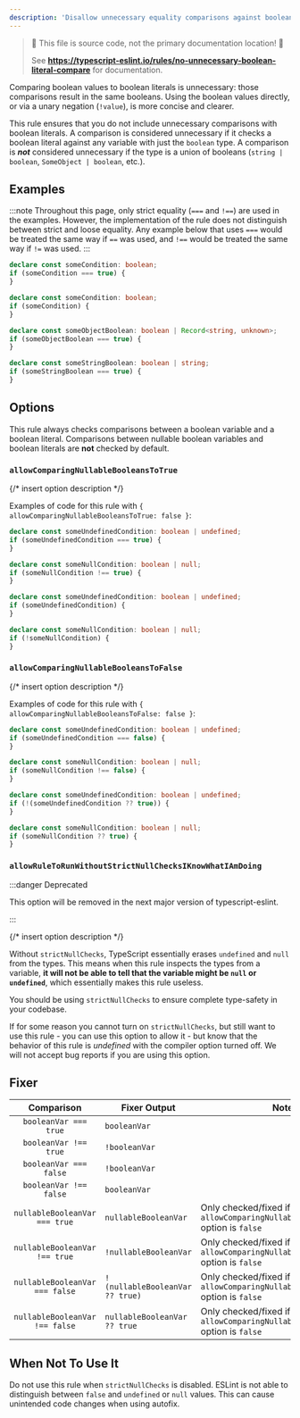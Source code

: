 ---
description: 'Disallow unnecessary equality comparisons against boolean literals.'
---


> 🛑 This file is source code, not the primary documentation location! 🛑
>
> See **https://typescript-eslint.io/rules/no-unnecessary-boolean-literal-compare** for documentation.

Comparing boolean values to boolean literals is unnecessary: those comparisons result in the same booleans.
Using the boolean values directly, or via a unary negation (`!value`), is more concise and clearer.

This rule ensures that you do not include unnecessary comparisons with boolean literals.
A comparison is considered unnecessary if it checks a boolean literal against any variable with just the `boolean` type.
A comparison is **_not_** considered unnecessary if the type is a union of booleans (`string | boolean`, `SomeObject | boolean`, etc.).

## Examples

:::note
Throughout this page, only strict equality (`===` and `!==`) are used in the examples.
However, the implementation of the rule does not distinguish between strict and loose equality.
Any example below that uses `===` would be treated the same way if `==` was used, and `!==` would be treated the same way if `!=` was used.
:::

<Tabs>
<TabItem value="❌ Incorrect">

```ts
declare const someCondition: boolean;
if (someCondition === true) {
}
```

</TabItem>
<TabItem value="✅ Correct">

```ts
declare const someCondition: boolean;
if (someCondition) {
}

declare const someObjectBoolean: boolean | Record<string, unknown>;
if (someObjectBoolean === true) {
}

declare const someStringBoolean: boolean | string;
if (someStringBoolean === true) {
}
```

</TabItem>
</Tabs>

## Options

This rule always checks comparisons between a boolean variable and a boolean
literal. Comparisons between nullable boolean variables and boolean literals
are **not** checked by default.

### `allowComparingNullableBooleansToTrue`

{/* insert option description */}

Examples of code for this rule with `{ allowComparingNullableBooleansToTrue: false }`:

<Tabs>
<TabItem value="❌ Incorrect">

```ts option='{ "allowComparingNullableBooleansToTrue": false }'
declare const someUndefinedCondition: boolean | undefined;
if (someUndefinedCondition === true) {
}

declare const someNullCondition: boolean | null;
if (someNullCondition !== true) {
}
```

</TabItem>
<TabItem value="✅ Correct">

```ts option='{ "allowComparingNullableBooleansToTrue": false }'
declare const someUndefinedCondition: boolean | undefined;
if (someUndefinedCondition) {
}

declare const someNullCondition: boolean | null;
if (!someNullCondition) {
}
```

</TabItem>
</Tabs>

### `allowComparingNullableBooleansToFalse`

{/* insert option description */}

Examples of code for this rule with `{ allowComparingNullableBooleansToFalse: false }`:

<Tabs>
<TabItem value="❌ Incorrect">

```ts option='{ "allowComparingNullableBooleansToFalse": false }'
declare const someUndefinedCondition: boolean | undefined;
if (someUndefinedCondition === false) {
}

declare const someNullCondition: boolean | null;
if (someNullCondition !== false) {
}
```

</TabItem>
<TabItem value="✅ Correct">

```ts option='{ "allowComparingNullableBooleansToFalse": false }'
declare const someUndefinedCondition: boolean | undefined;
if (!(someUndefinedCondition ?? true)) {
}

declare const someNullCondition: boolean | null;
if (someNullCondition ?? true) {
}
```

</TabItem>
</Tabs>

### `allowRuleToRunWithoutStrictNullChecksIKnowWhatIAmDoing`

:::danger Deprecated

This option will be removed in the next major version of typescript-eslint.

:::

{/* insert option description */}

Without `strictNullChecks`, TypeScript essentially erases `undefined` and `null` from the types. This means when this rule inspects the types from a variable, **it will not be able to tell that the variable might be `null` or `undefined`**, which essentially makes this rule useless.

You should be using `strictNullChecks` to ensure complete type-safety in your codebase.

If for some reason you cannot turn on `strictNullChecks`, but still want to use this rule - you can use this option to allow it - but know that the behavior of this rule is _undefined_ with the compiler option turned off. We will not accept bug reports if you are using this option.

## Fixer

|           Comparison           | Fixer Output                    | Notes                                                                               |
| :----------------------------: | ------------------------------- | ----------------------------------------------------------------------------------- |
|     `booleanVar === true`      | `booleanVar`                    |                                                                                     |
|     `booleanVar !== true`      | `!booleanVar`                   |                                                                                     |
|     `booleanVar === false`     | `!booleanVar`                   |                                                                                     |
|     `booleanVar !== false`     | `booleanVar`                    |                                                                                     |
| `nullableBooleanVar === true`  | `nullableBooleanVar`            | Only checked/fixed if the `allowComparingNullableBooleansToTrue` option is `false`  |
| `nullableBooleanVar !== true`  | `!nullableBooleanVar`           | Only checked/fixed if the `allowComparingNullableBooleansToTrue` option is `false`  |
| `nullableBooleanVar === false` | `!(nullableBooleanVar ?? true)` | Only checked/fixed if the `allowComparingNullableBooleansToFalse` option is `false` |
| `nullableBooleanVar !== false` | `nullableBooleanVar ?? true`    | Only checked/fixed if the `allowComparingNullableBooleansToFalse` option is `false` |

## When Not To Use It

Do not use this rule when `strictNullChecks` is disabled.
ESLint is not able to distinguish between `false` and `undefined` or `null` values.
This can cause unintended code changes when using autofix.
